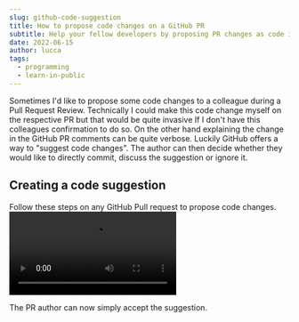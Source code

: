 ```yaml
---
slug: github-code-suggestion
title: How to propose code changes on a GitHub PR
subtitle: Help your fellow developers by proposing PR changes as code instead of comments
date: 2022-06-15
author: lucca
tags:
  - programming
  - learn-in-public
---
```


Sometimes I'd like to propose some code changes to a colleague during a Pull Request Review.
Technically I could make this code change myself on the respective PR but that would be quite invasive If I don't have this colleagues confirmation to do so.
On the other hand explaining the change in the GitHub PR comments can be quite verbose.
Luckily GitHub offers a way to "suggest code changes".
The author can then decide whether they would like to directly commit, discuss the suggestion or ignore it.

## Creating a code suggestion
Follow these steps on any GitHub Pull request to propose code changes.
<Video src="https://cleanshot-cloud-fra.accelerator.net/media/23887/AhAxoDsahXpFt7DbkHi540LBPWsyxkrtwL0X4TSn.mp4"/>

The PR author can now simply accept the suggestion.

